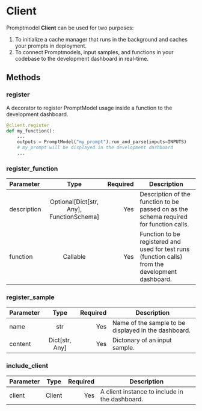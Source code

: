 # Client

Promptmodel **Client** can be used for two purposes:

1. To initialize a cache manager that runs in the background and caches your prompts in deployment.
2. To connect Promptmodels, input samples, and functions in your codebase to the development dashboard in real-time.

## Methods

### register

A decorator to register PromptModel usage inside a function to the development dashboard.

```python
@client.register
def my_function():
    ...
    outputs = PromptModel("my_prompt").run_and_parse(inputs=INPUTS)
    # my_prompt will be displayed in the development dashboard
    ...
```

### register_function

| Parameter   |                   Type                   | Required | Description                                                                                       |
| :---------- | :--------------------------------------: | -------: | ------------------------------------------------------------------------------------------------- |
| description | Optional[Dict[str, Any], FunctionSchema] |      Yes | Description of the function to be passed on as the schema required for function calls.            |
| function    |                 Callable                 |      Yes | Function to be registered and used for test runs (function calls) from the development dashboard. |

### register_sample

| Parameter |      Type      | Required | Description                                          |
| :-------- | :------------: | -------: | ---------------------------------------------------- |
| name      |      str       |      Yes | Name of the sample to be displayed in the dashboard. |
| content   | Dict[str, Any] |      Yes | Dictonary of an input sample.                        |

### include_client

| Parameter |  Type  | Required | Description                                    |
| :-------- | :----: | -------: | ---------------------------------------------- |
| client    | Client |      Yes | A client instance to include in the dashboard. |
